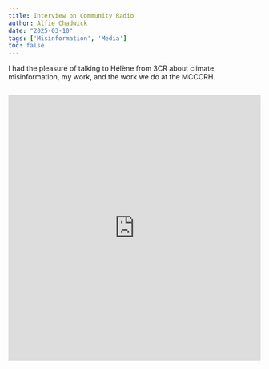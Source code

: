 ```yaml
---
title: Interview on Community Radio
author: Alfie Chadwick
date: "2025-03-10"
tags: ['Misinformation', 'Media']
toc: false
---
```


I had the pleasure of talking to Hélène from 3CR about climate misinformation,
my work, and the work we do at the MCCCRH.

<div style="display: flex; justify-content: center;">
  <iframe
    src="https://www.linkedin.com/embed/feed/update/urn:li:share:7305383117425360897" 
    height="530" width="504" frameborder="0" allowfullscreen="" 
    title="Embedded post"></iframe>
</div>


